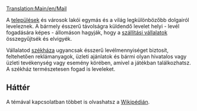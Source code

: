 [[Translation:Main/en/Mail]]
{{hu/Rakomány|név=Levél
|kép=Mail.png
|termeli=[[Main/hu/Települések|település]] és [[Main/hu/Székház|székház]] mindhárom valós éghajlaton
|fogadja=[[Main/hu/Települések|település]], [[Main/hu/Székház|székház]]
}}

A [[Main/hu/Települések|települések]] és városok lakói egymás és a világ legkülönbözőbb dolgairól leveleznek. A bármely ésszerű távolságra küldendő levelet helyi - levél fogadására képes - állomáson hagyják, hogy a [[Main/hu/Szállítási vállalat|szállítási vállalatok]] összegyűjtsék és elvigyék. 

Vállalatod [[Main/hu/Székház|székháza]] ugyancsak ésszerű levélmennyiséget biztosít, feltehetően reklámanyagok, üzleti ajánlatok és bármi olyan hivatalos vagy üzleti tevékenység vagy esemény körében, amivel a játékban találkozhatsz. A székház természetesen fogad is leveleket.

==Háttér==
A témával kapcsolatban többet is olvashatsz a [http://hu.wikipedia.org/wiki/Posta Wikipédián].

{{hu/Navbox Rakomány}}